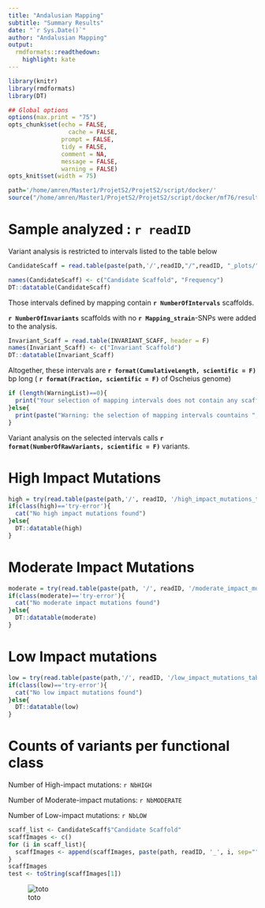 ```yaml
---
title: "Andalusian Mapping" 
subtitle: "Summary Results"
date: "`r Sys.Date()`"
author: "Andalusian Mapping"
output:
  rmdformats::readthedown:
    highlight: kate
---
```



```r
library(knitr)
library(rmdformats)
library(DT)

## Global options
options(max.print = "75")
opts_chunk$set(echo = FALSE,
	             cache = FALSE,
               prompt = FALSE,
               tidy = FALSE,
               comment = NA,
               message = FALSE,
               warning = FALSE)
opts_knit$set(width = 75)
```

```r
path='/home/amren/Master1/ProjetS2/ProjetS2/script/docker/'
source("/home/amren/Master1/ProjetS2/ProjetS2/script/docker/mf76/results")

```


# Sample analyzed : `r readID`


Variant analysis is restricted to intervals listed to the table below

```r
CandidateScaff = read.table(paste(path,'/',readID,"/",readID, "_plots/", readID, "_CandidateScaff.tsv", sep=""), header = F)

names(CandidateScaff) <- c("Candidate Scaffold", "Frequency")
DT::datatable(CandidateScaff)
```

Those intervals defined by mapping contain **`r NumberOfIntervals`** scaffolds.

**`r NumberOfInvariants`** scaffolds with no **`r Mapping_strain`**-SNPs were added to the analysis.


```r
Invariant_Scaff = read.table(INVARIANT_SCAFF, header = F)
names(Invariant_Scaff) <- c("Invariant Scaffold")
DT::datatable(Invariant_Scaff)
```


Altogether, these intervals are **`r format(CumulativeLength, scientific = F)`** bp long ( **`r format(Fraction, scientific = F)`** of Oscheius genome)


```r
if (length(WarningList)==0){
  print("Your selection of mapping intervals does not contain any scaffolds from the warning list.")
}else{
  print(paste("Warning: the selection of mapping intervals countains ", length(WarningList) ," scaffolds that belong to the warning list.", sep=""))
}
```


Variant analysis on the selected intervals calls **`r format(NumberOfRawVariants, scientific = F)`** variants.

# High Impact Mutations

```r
high = try(read.table(paste(path,'/', readID, '/high_impact_mutations_table.txt', sep =""), h=T))
if(class(high)=='try-error'){
  cat("No high impact mutations found")
}else{
  DT::datatable(high)
}
```

# Moderate Impact Mutations 

```r
moderate = try(read.table(paste(path, '/', readID, '/moderate_impact_mutations_table.txt', sep =""), h=T))
if(class(moderate)=='try-error'){
  cat("No moderate impact mutations found")
}else{
  DT::datatable(moderate)
}

```


# Low Impact mutations

```r
low = try(read.table(paste(path,'/', readID, '/low_impact_mutations_table.txt', sep =""), h=T))
if(class(low)=='try-error'){
  cat("No low impact mutations found")
}else{
  DT::datatable(low)
}

```



# Counts of variants per functional class

Number of High-impact mutations: `r NbHIGH`

Number of Moderate-impact mutations: `r NbMODERATE`

Number of Low-impact mutations: `r NbLOW`

```r
scaff_list <- CandidateScaff$"Candidate Scaffold"
scaffImages <- c()
for (i in scaff_list){
  scaffImages <- append(scaffImages, paste(path, readID, '_', i, sep=""))
}
scaffImages
test <- toString(scaffImages[1])
```

![toto](`r test`) 






